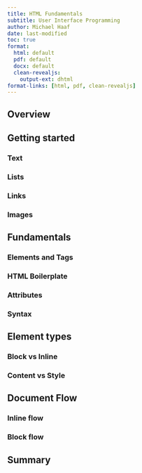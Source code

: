 ```yaml
---
title: HTML Fundamentals
subtitle: User Interface Programming
author: Michael Haaf
date: last-modified
toc: true
format: 
  html: default
  pdf: default
  docx: default
  clean-revealjs: 
    output-ext: dhtml
format-links: [html, pdf, clean-revealjs]
---
```


## Overview

## Getting started

### Text

### Lists

### Links

### Images

## Fundamentals

### Elements and Tags

### HTML Boilerplate

### Attributes

### Syntax 

## Element types

### Block vs Inline

### Content vs Style

## Document Flow

### Inline flow

### Block flow

## Summary
